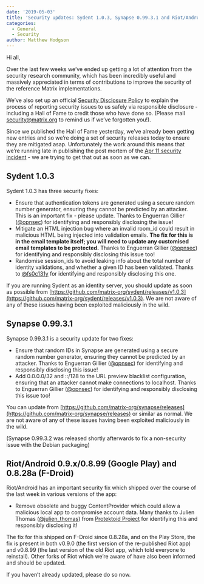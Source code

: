 ```yaml
---
date: '2019-05-03'
title: 'Security updates: Sydent 1.0.3, Synapse 0.99.3.1 and Riot/Android 0.9.0 / 0.8.99 / 0.8.28a'
categories:
  - General
  - Security
author: Matthew Hodgson
---
```


Hi all,

Over the last few weeks we’ve ended up getting a lot of attention from the security research community, which has been incredibly useful and massively appreciated in terms of contributions to improve the security of the reference Matrix implementations.

We’ve also set up an official [Security Disclosure Policy](https://matrix.org/security-disclosure-policy/) to explain the process of reporting security issues to us safely via responsible disclosure - including a Hall of Fame to credit those who have done so.  (Please mail [security@matrix.org](mailto:security@matrix.org) to remind us if we’ve forgotten you!).

Since we published the Hall of Fame yesterday, we’ve already been getting new entries and so we’re doing a set of security releases today to ensure they are mitigated asap.  Unfortunately the work around this means that we’re running late in publishing the post mortem of the [Apr 11 security incident](https://matrix.org/blog/2019/04/11/security-incident) - we are trying to get that out as soon as we can.

## Sydent 1.0.3

Sydent 1.0.3 has three security fixes:

*   Ensure that authentication tokens are generated using a secure random number generator, ensuring they cannot be predicted by an attacker.  This is an important fix - please update.  Thanks to Enguerran Gillier ([@opnsec](https://twitter.com/@opnsec)) for identifying and responsibly disclosing the issue!
*   Mitigate an HTML injection bug where an invalid room_id could result in malicious HTML being injected into validation emails.  **The fix for this is in the email template itself; you will need to update any customised email templates to be protected.**  Thanks to Enguerran Gillier ([@opnsec](https://twitter.com/@opnsec)) for identifying and responsibly disclosing this issue too!
*   Randomise session_ids to avoid leaking info about the total number of identity validations, and whether a given ID has been validated.  Thanks to [@fs0c131y](https://fs0c131y.com) for identifying and responsibly disclosing this one.

If you are running Sydent as an identity server, you should update as soon as possible from [https://github.com/matrix-org/sydent/releases/v1.0.3](https://github.com/matrix-org/sydent/releases/v1.0.3).  We are not aware of any of these issues having been exploited maliciously in the wild.


## Synapse 0.99.3.1

Synapse 0.99.3.1 is a security update for two fixes:

*   Ensure that random IDs in Synapse are generated using a secure random number generator, ensuring they cannot be predicted by an attacker. Thanks to Enguerran Gillier ([@opnsec](https://twitter.com/@opnsec)) for identifying and responsibly disclosing this issue!
*   Add 0.0.0.0/32 and ::/128 to the URL preview blacklist configuration, ensuring that an attacker cannot make connections to localhost. Thanks to Enguerran Gillier ([@opnsec](https://twitter.com/@opnsec)) for identifying and responsibly disclosing this issue too!

You can update from [https://github.com/matrix-org/synapse/releases](https://github.com/matrix-org/synapse/releases) or similar as normal. We are not aware of any of these issues having been exploited maliciously in the wild.

(Synapse 0.99.3.2 was released shortly afterwards to fix a non-security issue with the Debian packaging)

## Riot/Android 0.9.x/0.8.99 (Google Play) and 0.8.28a (F-Droid)

Riot/Android has an important security fix which shipped over the course of the last week in various versions of the app:

*   Remove obsolete and buggy ContentProvider which could allow a malicious local app to compromise account data. Many thanks to Julien Thomas ([@julien_thomas](https://twitter.com/@julien_thomas)) from [Protektoid Project](https://protektoid.com) for identifying this and responsibly disclosing it!

The fix for this shipped on F-Droid since 0.8.28a, and on the Play Store, the fix is present in both v0.9.0 (the first version of the re-published Riot app) and v0.8.99 (the last version of the old Riot app, which told everyone to reinstall).  Other forks of Riot which we’re aware of have also been informed and should be updated.

If you haven’t already updated, please do so now.

